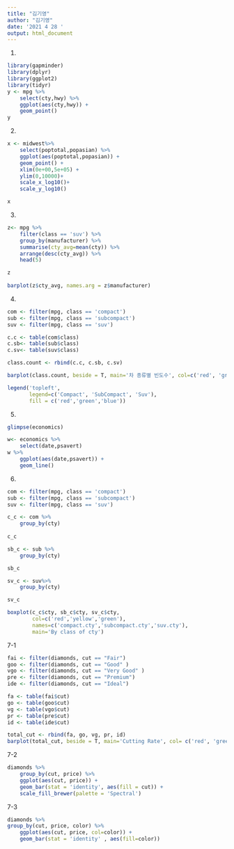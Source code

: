 ```yaml
---
title: "김기영"
author: "김기영"
date: '2021 4 28 '
output: html_document
--- 
```

1.
```r
library(gapminder)
library(dplyr)
library(ggplot2)
library(tidyr)
y <- mpg %>% 
    select(cty,hwy) %>% 
    ggplot(aes(cty,hwy)) +
    geom_point()
y
```
2.
```r
x <- midwest%>% 
    select(poptotal,popasian) %>% 
    ggplot(aes(poptotal,popasian)) +
    geom_point() +
    xlim(0e+00,5e+05) +
    ylim(0,10000)+
    scale_x_log10()+
    scale_y_log10()

x
```
3.
```r

z<- mpg %>% 
    filter(class == 'suv') %>% 
    group_by(manufacturer) %>% 
    summarise(cty_avg=mean(cty)) %>% 
    arrange(desc(cty_avg)) %>% 
    head(5)

z 
    
barplot(z$cty_avg, names.arg = z$manufacturer)


```
4.
```r
com <- filter(mpg, class == 'compact')
sub <- filter(mpg, class == 'subcompact')
suv <- filter(mpg, class == 'suv')

c.c <- table(com$class)
c.sb<- table(sub$class)
c.sv<- table(suv$class)

class.count <- rbind(c.c, c.sb, c.sv)

barplot(class.count, beside = T, main='차 종류별 빈도수', col=c('red', 'green', 'blue'))

legend('topleft',
       legend=c('Compact', 'SubCompact', 'Suv'),
       fill = c('red','green','blue'))
```
5.
```r
glimpse(economics)

w<- economics %>% 
    select(date,psavert) 
w %>% 
    ggplot(aes(date,psavert)) +
    geom_line()

```
6.
```r
com <- filter(mpg, class == 'compact')
sub <- filter(mpg, class == 'subcompact')
suv <- filter(mpg, class == 'suv')

c_c <- com %>% 
    group_by(cty)
  
c_c  

sb_c <- sub %>% 
    group_by(cty)

sb_c

sv_c <- suv%>% 
    group_by(cty)

sv_c

boxplot(c_c$cty, sb_c$cty, sv_c$cty,
        col=c('red','yellow','green'),
        names=c('compact.cty','subcompact.cty','suv.cty'),
        main='By class of cty')
```
7-1
```r
fai <- filter(diamonds, cut == "Fair")
goo <- filter(diamonds, cut == "Good" )
vgo <- filter(diamonds, cut == "Very Good" )
pre <- filter(diamonds, cut == "Premium")
ide <- filter(diamonds, cut == "Ideal")

fa <- table(fai$cut)
go <- table(goo$cut)
vg <- table(vgo$cut)
pr <- table(pre$cut)
id <- table(ide$cut)

total_cut <- rbind(fa, go, vg, pr, id)
barplot(total_cut, beside = T, main='Cutting Rate', col= c('red', 'green', 'blue','yellow', 'orange'))
```
7-2
```r
diamonds %>% 
    group_by(cut, price) %>% 
    ggplot(aes(cut, price)) +
    geom_bar(stat = 'identity', aes(fill = cut)) +
    scale_fill_brewer(palette = 'Spectral')

```
7-3
```r
diamonds %>% 
group_by(cut, price, color) %>% 
    ggplot(aes(cut, price, col=color)) +
    geom_bar(stat = 'identity' , aes(fill=color))
```


